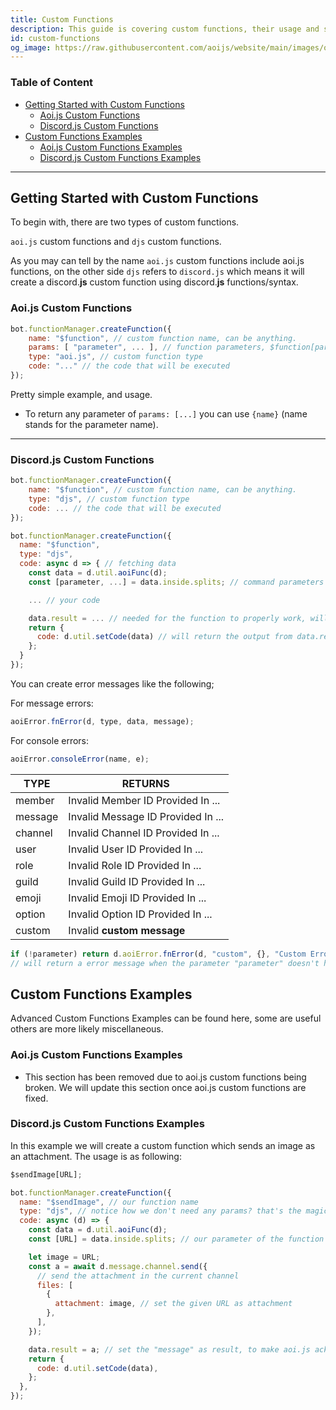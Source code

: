 ```yaml
---
title: Custom Functions
description: This guide is covering custom functions, their usage and some useful examples.
id: custom-functions
og_image: https://raw.githubusercontent.com/aoijs/website/main/images/og/14.png
---
```


### Table of Content

- [Getting Started with Custom Functions](#getting-started-with-custom-functions)
  - [Aoi.js Custom Functions](#aoijs-custom-functions)
  - [Discord.js Custom Functions](#discordjs-custom-functions)
- [Custom Functions Examples](#custom-functions-examples)
  - [Aoi.js Custom Functions Examples](#aoijs-custom-functions-examples)
  - [Discord.js Custom Functions Examples](#discordjs-custom-functions-examples)

---

## Getting Started with Custom Functions

To begin with, there are two types of custom functions.

`aoi.js` custom functions and `djs` custom functions.

As you may can tell by the name `aoi.js` custom functions include aoi.js functions, on the other side `djs` refers to `discord.js` which means it will create a discord.**js** custom function using discord.**js** functions/syntax.

### Aoi.js Custom Functions

```js
bot.functionManager.createFunction({
    name: "$function", // custom function name, can be anything.
    params: [ "parameter", ... ], // function parameters, $function[parameter;parameter]
    type: "aoi.js", // custom function type
    code: "..." // the code that will be executed
});
```

Pretty simple example, and usage.

- To return any parameter of `params: [...]` you can use `{name}` (name stands for the parameter name).

---

### Discord.js Custom Functions

```js
bot.functionManager.createFunction({
    name: "$function", // custom function name, can be anything.
    type: "djs", // custom function type
    code: ... // the code that will be executed
});
```

```js {10-13}
bot.functionManager.createFunction({
  name: "$function",
  type: "djs",
  code: async d => { // fetching data
    const data = d.util.aoiFunc(d);
    const [parameter, ...] = data.inside.splits; // command parameters

    ... // your code

    data.result = ... // needed for the function to properly work, will set the "output" of the function
    return {
      code: d.util.setCode(data) // will return the output from data.result
    };
  }
});
```

You can create error messages like the following;

For message errors:

```js
aoiError.fnError(d, type, data, message);
```

For console errors:

```js
aoiError.consoleError(name, e);
```

| TYPE    | RETURNS                            |
| ------- | ---------------------------------- |
| member  | Invalid Member ID Provided In ...  |
| message | Invalid Message ID Provided In ... |
| channel | Invalid Channel ID Provided In ... |
| user    | Invalid User ID Provided In ...    |
| role    | Invalid Role ID Provided In ...    |
| guild   | Invalid Guild ID Provided In ...   |
| emoji   | Invalid Emoji ID Provided In ...   |
| option  | Invalid Option ID Provided In ...  |
| custom  | Invalid __custom message__         |

```js
if (!parameter) return d.aoiError.fnError(d, "custom", {}, "Custom Error Message");
// will return a error message when the parameter "parameter" doesn't have any arguments.
```

## Custom Functions Examples

Advanced Custom Functions Examples can be found here, some are useful others are more likely miscellaneous.

### Aoi.js Custom Functions Examples

* This section has been removed due to aoi.js custom functions being broken. We will update this section once aoi.js custom functions are fixed.  

### Discord.js Custom Functions Examples

In this example we will create a custom function which sends an image as an attachment. The usage is as following:

```ts
$sendImage[URL];
```

```js
bot.functionManager.createFunction({
  name: "$sendImage", // our function name
  type: "djs", // notice how we don't need any params? that's the magic of JavaScript
  code: async (d) => {
    const data = d.util.aoiFunc(d);
    const [URL] = data.inside.splits; // our parameter of the function

    let image = URL;
    const a = await d.message.channel.send({
      // send the attachment in the current channel
      files: [
        {
          attachment: image, // set the given URL as attachment
        },
      ],
    });

    data.result = a; // set the "message" as result, to make aoi.js acknowledge it
    return {
      code: d.util.setCode(data),
    };
  },
});
```
